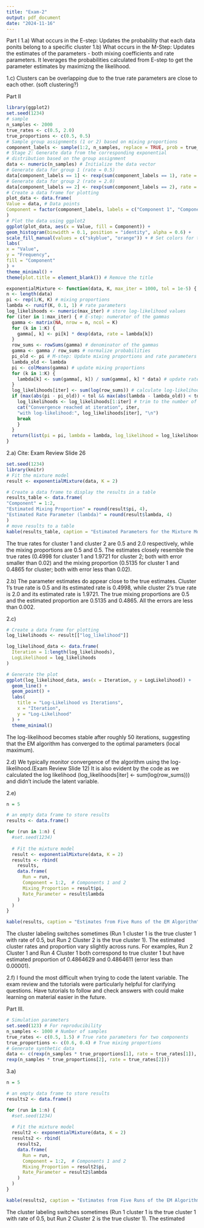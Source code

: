 ```yaml
---
title: "Exam-2"
output: pdf_document
date: "2024-11-16"
---
```

Part I
1.a) What occurs in the E-step: Updates the probability that each data ponits belong to a specific cluster
1.b) What occurs in the M-Step: Updates the estimates of the parameters - both mixing coefficients and rate parameters. It leverages the probabilities calculated from E-step to get the parameter estimates by maximizng the likelihood.  

1.c) Clusters can be overlapping due to the true rate parameters are close to each other. (soft clustering?)

Part II

```r
library(ggplot2)
set.seed(1234)
# sample
n_samples <- 2000
true_rates <- c(0.5, 2.0)
true_proportions <- c(0.5, 0.5)
# Sample group assignments (1 or 2) based on mixing proportions
component_labels <- sample(1:2, n_samples, replace = TRUE, prob = true_proportions)
# Stage 2: Generate data from the corresponding exponential
# distribution based on the group assignment
data <- numeric(n_samples) # Initialize the data vector
# Generate data for group 1 (rate = 0.5)
data[component_labels == 1] <- rexp(sum(component_labels == 1), rate = true_rates[1])
# Generate data for group 2 (rate = 2.0)
data[component_labels == 2] <- rexp(sum(component_labels == 2), rate = true_rates[2])
# Create a data frame for plotting
plot_data <- data.frame(
Value = data, # Data points
Component = factor(component_labels, labels = c("Component 1", "Component 2")) # Component labels
)
# Plot the data using ggplot2
ggplot(plot_data, aes(x = Value, fill = Component)) +
geom_histogram(binwidth = 0.1, position = "identity", alpha = 0.6) +
scale_fill_manual(values = c("skyblue", "orange")) + # Set colors for the components
labs(
x = "Value",
y = "Frequency",
fill = "Component"
) +
theme_minimal() +
theme(plot.title = element_blank()) # Remove the title

```

```r
exponentialMixture <- function(data, K, max_iter = 1000, tol = 1e-5) {
n <- length(data)
pi <- rep(1/K, K) # mixing proportions
lambda <- runif(K, 0.1, 1) # rate parameters
log_likelihoods <- numeric(max_iter) # store log-likelihood values
for (iter in 1:max_iter) { # E-step: numerator of the gammas
  gamma <- matrix(NA, nrow = n, ncol = K)
  for (k in 1:K) {
    gamma[, k] <- pi[k] * dexp(data, rate = lambda[k])
  }
  row_sums <- rowSums(gamma) # denominator of the gammas
  gamma <- gamma / row_sums # normalize probabilities
  pi_old <- pi # M-step: Update mixing proportions and rate parameters
  lambda_old <- lambda
  pi <- colMeans(gamma) # update mixing proportions
  for (k in 1:K) {
    lambda[k] <- sum(gamma[, k]) / sum(gamma[, k] * data) # update rate parameters
  }
  log_likelihoods[iter] <- sum(log(row_sums)) # calculate log-likelihood
  if (max(abs(pi - pi_old)) < tol && max(abs(lambda - lambda_old)) < tol) {
    log_likelihoods <- log_likelihoods[1:iter] # trim to the number of iterations
    cat("Convergence reached at iteration", iter,
    "with log-likelihood:", log_likelihoods[iter], "\n")
    break
    }
  }
  return(list(pi = pi, lambda = lambda, log_likelihood = log_likelihoods))
}
```

2.a) Cite: Exam Review Slide 26
```r
set.seed(1234)
library(knitr)
# Fit the mixture model
result <- exponentialMixture(data, K = 2)

# Create a data frame to display the results in a table
results_table <- data.frame(
"Component" = 1:2,
"Estimated Mixing Proportion" = round(result$pi, 4),
"Estimated Rate Parameter (lambda)" = round(result$lambda, 4)
)
# move results to a table
kable(results_table, caption = "Estimated Parameters for the Mixture Model", format = "pipe")
```
The true rates for cluster 1 and cluster 2 are 0.5 and 2.0 respectively, while the mixing proportions are 0.5 and 0.5. The estimates closely resemble the true rates (0.4998 for cluster 1 and 1.9721 for cluster 2; both with error smaller than 0.02) and the mixing proportion (0.5135 for cluster 1 and 0.4865 for cluster; both with error less than 0.02).

2.b) The parameter estimates do appear close to the true estimates. Cluster 1's true rate is 0.5 and its estimated rate is 0.4998, while cluster 2's true rate is 2.0 and its estimated rate is 1.9721. The true mixing proportions are 0.5 and the estimated proportion are 0.5135 and 0.4865. All the errors are less than 0.002.  

2.c)
```r
# Create a data frame for plotting
log_likelihoods <- result[["log_likelihood"]]

log_likelihood_data <- data.frame(
  Iteration = 1:length(log_likelihoods),
  LogLikelihood = log_likelihoods
)

# Generate the plot
ggplot(log_likelihood_data, aes(x = Iteration, y = LogLikelihood)) +
  geom_line() +
  geom_point() +
  labs(
    title = "Log-Likelihood vs Iterations",
    x = "Iteration",
    y = "Log-Likelihood"
  ) +
  theme_minimal()
```
The log-likelihood becomes stable after roughly 50 iterations, suggesting that the EM algorithm has converged to the optimal parameters (local maximum).

2.d)
We typically monitor convergence of the algorithm using the
log-likelihood.(Exam Review Slide 12) It is also evident by the code as we calculated the log likelihood (log_likelihoods[iter] <- sum(log(row_sums))) and didn't include the latent variable. 

2.e)
```r
n = 5

# an empty data frame to store results
results <- data.frame()

for (run in 1:n) {
  #set.seed(1234)
  
  # Fit the mixture model
  result <- exponentialMixture(data, K = 2)
  results <- rbind(
    results,
    data.frame(
      Run = run,
      Component = 1:2,  # Components 1 and 2
      Mixing_Proportion = result$pi,
      Rate_Parameter = result$lambda
    )
  )
}

kable(results, caption = "Estimates from Five Runs of the EM Algorithm", format = "pipe")
```

The cluster labeling switches sometimes (Run 1 cluster 1 is the true cluster 1 with rate of 0.5, but Run 2 Cluster 2 is the true cluster 1). The estimated cluster rates and proportion vary slightly across runs. For examples, Run 2 Cluster 1 and Run 4 Cluster 1 both correspond to true cluster 1 but have estimated proportion of 0.4864629 and 0.4864611 (error less than 0.00001).

2.f) 
I found the most difficult when trying to code the latent variable. The exam review and the tutorials were particularly helpful for clarifying questions.  Have tutorials to follow and check answers with could make learning on material easier in the future. 

Part III.
```r
# Simulation parameters
set.seed(123) # For reproducibility
n_samples <- 1000 # Number of samples
true_rates <- c(0.5, 1.5) # True rate parameters for two components
true_proportions <- c(0.6, 0.4) # True mixing proportions
# Generate synthetic data
data <- c(rexp(n_samples * true_proportions[1], rate = true_rates[1]),
rexp(n_samples * true_proportions[2], rate = true_rates[2]))
```

3.a)
```r
n = 5

# an empty data frame to store results
results2 <- data.frame()

for (run in 1:n) {
  #set.seed(1234)
  
  # Fit the mixture model
  result2 <- exponentialMixture(data, K = 2)
  results2 <- rbind(
    results2,
    data.frame(
      Run = run,
      Component = 1:2,  # Components 1 and 2
      Mixing_Proportion = result2$pi,
      Rate_Parameter = result2$lambda
    )
  )
}

kable(results2, caption = "Estimates from Five Runs of the EM Algorithm", format = "pipe")
```
The cluster labeling switches sometimes (Run 1 cluster 1 is the true cluster 1 with rate of 0.5, but Run 2 Cluster 2 is the true cluster 1). The estimated 
